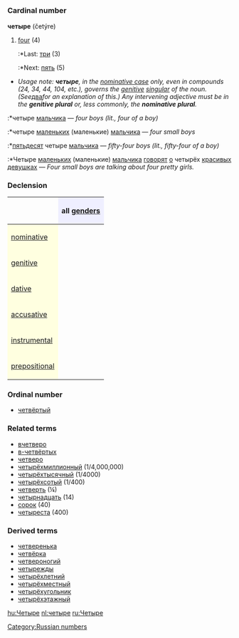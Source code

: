 =={{ru}}==
[[Category:Russian numbers]]
=== Cardinal number ===
'''четыре''' (četýre)

#[[four]] (4)
#:*Last: [[три]] (3)
#:*Next: [[пять]] (5)

*''Usage note: '''''четыре''''', in the [[nominative case]] only, even in compounds (24, 34, 44, 104, etc.), governs the [[genitive]] [[singular]] of the noun. (See ''[[два]]'' for an explanation of this.) Any intervening adjective must be in the '''genitive plural''' or, less commonly, the '''nominative plural'''.''
:*четыре [[мальчик|мальчика]] — ''four boys (lit., four of a boy)''
:*четыре [[маленький|маленьких]] (маленькие) [[мальчик|мальчика]] — ''four small boys''
:*[[пятьдесят]] четыре [[мальчик|мальчика]] — ''fifty-four boys (lit., fifty-four of a boy)''
:*Четыре [[маленький|маленьких]] (маленькие) [[мальчик|мальчика]] [[говорить|говорят]] [[о]] четырёх [[красивый|красивых]] [[девушка|девушках]] — ''Four small boys are talking about four pretty girls.''

===Declension===
{| border="1" cellpadding="4" cellspacing="0"
!
! style="background-color: #EFEFFF" align="center"|all [[gender]]s
|-
! style="background-color: #FFFFE0" align="left"|[[nominative case|nominative]]
| align="center"|{{Unicode|четы́ре}}
|-
! style="background-color: #FFFFE0" align="left"|[[genitive case|genitive]]
| align="center"|{{Unicode|четырёх}}
|-
! style="background-color: #FFFFE0" align="left"|[[dative case|dative]]
| align="center"|{{Unicode|четырём}}
|-
! style="background-color: #FFFFE0" align="left"|[[accusative case|accusative]]
| align="center"|{{Unicode|четы́ре, четырёх}}
|-
! style="background-color: #FFFFE0" align="left"|[[instrumental case|instrumental]]
| align="center"|{{Unicode|четырьмя́}}
|-
! style="background-color: #FFFFE0" align="left"|[[prepositional case|prepositional]]
| align="center"|{{Unicode|о четырёх}}
|}

===Ordinal number===
*[[четвёртый]]

===Related terms===
*[[вчетверо]]
*[[в-четвёртых]]
*[[четверо]]
*[[четырёхмиллионный]] (1/4,000,000)
*[[четырёхтысячный]] (1/4000)
*[[четырёхсотый]] (1/400)
*[[четверть]] (¼)
*[[четырнадцать]] (14)
*[[сорок]] (40)
*[[четыреста]] (400)

===Derived terms===
*[[четверенька]]
*[[четвёрка]]
*[[четвероногий]]
*[[четырежды]]
*[[четырёхлетний]]
*[[четырёхместный]]
*[[четырёхугольник]]
*[[четырёхэтажный]]

[[hu:Четыре]]
[[nl:четыре]]
[[ru:Четыре]]